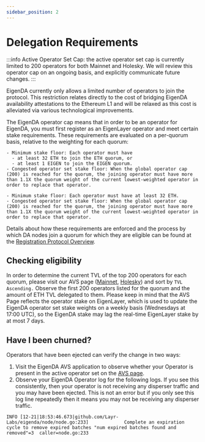 ```yaml
---
sidebar_position: 2
---
```



# Delegation Requirements

:::info
Active Operator Set Cap: the active operator set cap is currently
limited to 200 operators for both Mainnet and Holesky. We will review this operator cap on an ongoing basis,
and explicitly communicate future changes.
:::

EigenDA currently only allows a limited number of operators to join the protocol. This restriction relates directly to the cost of bridging EigenDA availability attestations to the Ethereum L1 and will be relaxed as this cost is alleviated via various technological improvements.

The EigenDA operator cap means that in order to be an operator for EigenDA, you must first register as an EigenLayer operator and meet certain stake requirements. These requirements are evaluated on a per-quorum basis, relative to the weighting for each quorum:


<Tabs groupId="network">
  <TabItem value="mainnet" label="Mainnet">

    - Minimum stake floor: Each operator must have
      - at least 32 ETH to join the ETH quorum, or
      - at least 1 EIGEN to join the EIGEN quorum.
    - Congested operator set stake floor: When the global operator cap (200) is reached for the quorum, the joining operator must have more than 1.1X the quorum weight of the current lowest-weighted operator in order to replace that operator.

  </TabItem>
  <TabItem value="holesky" label="Holesky">

    - Minimum stake floor: Each operator must have at least 32 ETH.
    - Congested operator set stake floor: When the global operator cap (200) is reached for the quorum, the joining operator must have more than 1.1X the quorum weight of the current lowest-weighted operator in order to replace that operator.

  </TabItem>
</Tabs>

Details about how these requirements are enforced and the process by which DA nodes join a quorum for which they are eligible can be found at the [Registration Protocol Overview](../registration-protocol.md).


## Checking eligibility

In order to determine the current TVL of the top 200 operators for each quorum, please visit our
AVS page ([Mainnet](https://app.eigenlayer.xyz/avs/eigenda), [Holesky](https://holesky.eigenlayer.xyz/avs/eigenda)) and sort by `TVL
Ascending.` Observe the first 200 operators listed for the quorum and the amount of ETH TVL
delegated to them. Please keep in mind that the AVS Page reflects the
operator stake on EigenLayer, which is used to update the EigenDA operator set
stake weights on a weekly basis (Wednesdays at 17:00 UTC), so the EigenDA stake
may lag the real-time EigenLayer stake by at most 7 days.


## Have I been churned?

Operators that have been ejected can verify the change in two ways:

1. Visit the EigenDA AVS application to observe whether your Operator is present
in the active operator set on the [AVS page](https://holesky.eigenlayer.xyz/avs/eigenda).
2. Observe your EigenDA Operator log for the following logs. If you see this
consistently, then your operator is not receiving any disperser traffic and you
may have been ejected.  This is not an error but if you only see this log line
repeatedly then it means you may not be receiving any disperser traffic.

```
INFO [12-21|18:53:46.673|github.com/Layr-Labs/eigenda/node/node.go:233]             Complete an expiration cycle to remove expired batches "num expired batches found and removed"=3  caller=node.go:233
```

